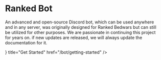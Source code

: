 
# Ranked Bot

An advanced and open-source Discord bot, which can be used anywhere and in any server,
was originally designed for Ranked Bedwars but can still be utilized for other purposes.
We are passionate in continuing this project for years on. if new updates are released,
we will always update the documentation for it.

<Cards>
  <Card
    icon={
      <svg
        xmlns="http://www.w3.org/2000/svg"
        fill="none"
        viewBox="0 0 24 24"
        strokeWidth={1.5}
        stroke="currentColor"
        className="h-6 w-6"
      >
        <path
          strokeLinecap="round"
          strokeLinejoin="round"
          d="M8.25 4.5l7.5 7.5-7.5 7.5"
        />
      </svg>
    }
    title="Get Started"
    href="/bot/getting-started"
  />
</Cards>

